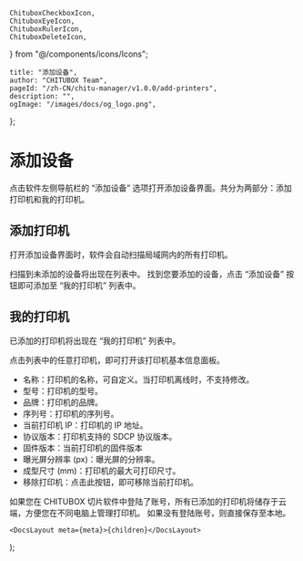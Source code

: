 	ChituboxCheckboxIcon,
	ChituboxEyeIcon,
	ChituboxRulerIcon,
	ChituboxDeleteIcon,
} from "@/components/icons/Icons";

	title: "添加设备",
	author: "CHITUBOX Team",
	pageId: "/zh-CN/chitu-manager/v1.0.0/add-printers",
	description: "",
	ogImage: "/images/docs/og_logo.png",
};

# 添加设备

点击软件左侧导航栏的 “添加设备” 选项打开添加设备界面。共分为两部分：添加打印机和我的打印机。

<ImageContainer>
	<AntdImage
		src={
			"/images/docs/zh-CN/chitu-manager/002-add-printers-add-printers.png"
		}
		style={{ maxWidth: "1050px" }}
	/>
</ImageContainer>

## 添加打印机

打开添加设备界面时，软件会自动扫描局域网内的所有打印机。

扫描到未添加的设备将出现在列表中。 找到您要添加的设备，点击 “添加设备” 按钮即可添加至 “我的打印机” 列表中。

<ImageContainer>
	<AntdImage
		src={
			"/images/docs/zh-CN/chitu-manager/002-add-printers-my-printers.png"
		}
		style={{ maxWidth: "1050px" }}
	/>
</ImageContainer>

## 我的打印机

已添加的打印机将出现在 “我的打印机” 列表中。

点击列表中的任意打印机，即可打开该打印机基本信息面板。

<ImageContainer>
	<AntdImage
		src={
			"/images/docs/zh-CN/chitu-manager/002-add-printers-printer-info.png"
		}
		style={{ maxWidth: "400px" }}
	/>
</ImageContainer>

-   名称：打印机的名称，可自定义。当打印机离线时，不支持修改。
-   型号：打印机的型号。
-   品牌：打印机的品牌。
-   序列号：打印机的序列号。
-   当前打印机 IP：打印机的 IP 地址。
-   协议版本：打印机支持的 SDCP 协议版本。
-   固件版本：当前打印机的固件版本
-   曝光屏分辨率 (px)：曝光屏的分辨率。
-   成型尺寸 (mm)：打印机的最大可打印尺寸。
-   移除打印机：点击此按钮，即可移除当前打印机。

<Admonition type="tip" title="提示">
	如果您在 CHITUBOX
	切片软件中登陆了账号，所有已添加的打印机将储存于云端，方便您在不同电脑上管理打印机。
	如果没有登陆账号，则直接保存至本地。
</Admonition>

	<DocsLayout meta={meta}>{children}</DocsLayout>
);
